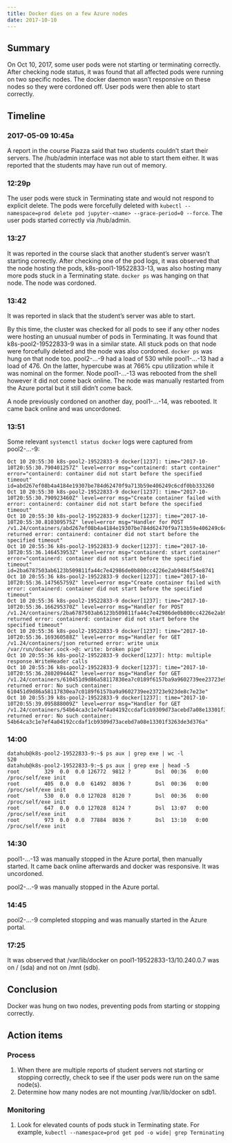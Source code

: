 ```yaml
---
title: Docker dies on a few Azure nodes
date: 2017-10-10 
---
```


## Summary

On Oct 10, 2017, some user pods were not starting or terminating correctly. After checking node status, it was found that all affected pods were running on two specific nodes. The docker daemon wasn't responsive on these nodes so they were cordoned off. User pods were then able to start correctly.

## Timeline

### 2017-05-09 10:45a

A report in the course Piazza said that two students couldn't start their servers. The /hub/admin interface was not able to start them either. It was reported that the students may have run out of memory.

### 12:29p

The user pods were stuck in Terminating state and would not respond to explicit delete. The pods were forcefully deleted with `kubectl --namespace=prod delete pod jupyter-<name> --grace-period=0 --force`. The user pods started correctly via /hub/admin.

### 13:27

It was reported in the course slack that another student's server wasn't starting correctly. After checking one of the pod logs, it was observed that the node hosting the pods, k8s-pool1-19522833-13, was also hosting many more pods stuck in a Terminating state. `docker ps` was hanging on that node. The node was cordoned.

### 13:42

It was reported in slack that the student's server was able to start.

By this time, the cluster was checked for all pods to see if any other nodes were hosting an unusual number of pods in Terminating. It was found that k8s-pool2-19522833-9 was in a similar state. All stuck pods on that node were forcefully deleted and the node was also cordoned. `docker ps` was hung on that node too. pool2-...-9 had a load of 530 while pool1-...-13 had a load of 476. On the latter, hypercube was at 766% cpu utilization while it was nominal on the former. Node pool1-...-13 was rebooted from the shell however it did not come back online. The node was manually restarted from the Azure portal but it still didn't come back.

A node previously cordoned on another day, pool1-...-14, was rebooted. It came back online and was uncordoned.

### 13:51

Some relevant `systemctl status docker` logs were captured from pool2-...-9:
```
Oct 10 20:55:30 k8s-pool2-19522833-9 docker[1237]: time="2017-10-10T20:55:30.790401257Z" level=error msg="containerd: start container" error="containerd: container did not start before the specified timeout" id=abd267ef08b4a4184e19307be784d62470f9a713b59e406249c6cdf0bb333260
Oct 10 20:55:30 k8s-pool2-19522833-9 docker[1237]: time="2017-10-10T20:55:30.790923460Z" level=error msg="Create container failed with error: containerd: container did not start before the specified timeout"
Oct 10 20:55:30 k8s-pool2-19522833-9 docker[1237]: time="2017-10-10T20:55:30.810309575Z" level=error msg="Handler for POST /v1.24/containers/abd267ef08b4a4184e19307be784d62470f9a713b59e406249c6cdf0bb333260/start returned error: containerd: container did not start before the specified timeout"
Oct 10 20:55:36 k8s-pool2-19522833-9 docker[1237]: time="2017-10-10T20:55:36.146453953Z" level=error msg="containerd: start container" error="containerd: container did not start before the specified timeout" id=2ba6787503ab6123b509811fa44c7e42986de0b800cc4226e2ab9484f54e8741
Oct 10 20:55:36 k8s-pool2-19522833-9 docker[1237]: time="2017-10-10T20:55:36.147565759Z" level=error msg="Create container failed with error: containerd: container did not start before the specified timeout"
Oct 10 20:55:36 k8s-pool2-19522833-9 docker[1237]: time="2017-10-10T20:55:36.166295370Z" level=error msg="Handler for POST /v1.24/containers/2ba6787503ab6123b509811fa44c7e42986de0b800cc4226e2ab9484f54e8741/start returned error: containerd: container did not start before the specified timeout"
Oct 10 20:55:36 k8s-pool2-19522833-9 docker[1237]: time="2017-10-10T20:55:36.169360588Z" level=error msg="Handler for GET /v1.24/containers/json returned error: write unix /var/run/docker.sock->@: write: broken pipe"
Oct 10 20:55:36 k8s-pool2-19522833-9 dockerd[1237]: http: multiple response.WriteHeader calls
Oct 10 20:55:36 k8s-pool2-19522833-9 docker[1237]: time="2017-10-10T20:55:36.280209444Z" level=error msg="Handler for GET /v1.24/containers/610451d9d86a58117830ea7c0189f6157ba9a9602739ee23723e923de8c7e23e/json returned error: No such container: 610451d9d86a58117830ea7c0189f6157ba9a9602739ee23723e923de8c7e23e"
Oct 10 20:55:39 k8s-pool2-19522833-9 docker[1237]: time="2017-10-10T20:55:39.095888009Z" level=error msg="Handler for GET /v1.24/containers/54b64ca3c1e7ef4a04192ccdaf1cb9309d73acebd7a08e13301f3263de3d376a/json returned error: No such container: 54b64ca3c1e7ef4a04192ccdaf1cb9309d73acebd7a08e13301f3263de3d376a"
```

### 14:00

```
datahub@k8s-pool2-19522833-9:~$ ps aux | grep exe | wc -l
520
datahub@k8s-pool2-19522833-9:~$ ps aux | grep exe | head -5
root        329  0.0  0.0 126772  9812 ?        Dsl  00:36   0:00 /proc/self/exe init
root        405  0.0  0.0  61492  8036 ?        Dsl  00:36   0:00 /proc/self/exe init
root        530  0.0  0.0 127028  8120 ?        Dsl  00:36   0:00 /proc/self/exe init
root        647  0.0  0.0 127028  8124 ?        Dsl  13:07   0:00 /proc/self/exe init
root        973  0.0  0.0  77884  8036 ?        Dsl  13:10   0:00 /proc/self/exe init
```

### 14:30

pool1-...-13 was manually stopped in the Azure portal, then manually started. It came back online afterwards and docker was responsive. It was uncordoned.

pool2-...-9 was manually stopped in the Azure portal.

### 14:45

pool2-...-9 completed stopping and was manually started in the Azure portal.

### 17:25

It was observed that /var/lib/docker on pool1-19522833-13/10.240.0.7 was on / (sda) and not on /mnt (sdb).

## Conclusion

Docker was hung on two nodes, preventing pods from starting or stopping correctly.

## Action items

### Process

1. When there are multiple reports of student servers not starting or stopping correctly, check to see if the user pods were run on the same node(s).
1. Determine how many nodes are not mounting /var/lib/docker on sdb1.

### Monitoring

1. Look for elevated counts of pods stuck in Terminating state. For example, `kubectl --namespace=prod get pod -o wide| grep Terminating`
